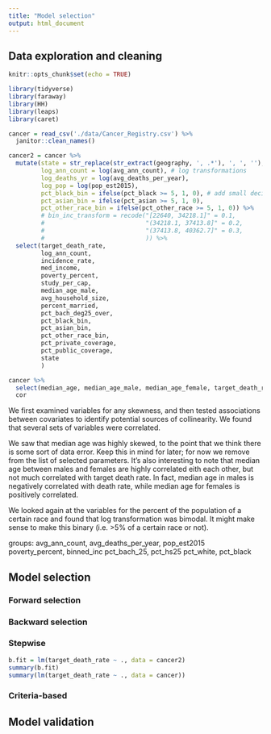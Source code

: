 ```yaml
---
title: "Model selection"
output: html_document
---
```


## Data exploration and cleaning

```r
knitr::opts_chunk$set(echo = TRUE)

library(tidyverse)
library(faraway)
library(HH)
library(leaps)
library(caret)

cancer = read_csv('./data/Cancer_Registry.csv') %>%
  janitor::clean_names()

cancer2 = cancer %>%
  mutate(state = str_replace(str_extract(geography, ', .*'), ', ', ''), # group counties by state
         log_ann_count = log(avg_ann_count), # log transformations
         log_deaths_yr = log(avg_deaths_per_year),
         log_pop = log(pop_est2015),
         pct_black_bin = ifelse(pct_black >= 5, 1, 0), # add small decimal 
         pct_asian_bin = ifelse(pct_asian >= 5, 1, 0),
         pct_other_race_bin = ifelse(pct_other_race >= 5, 1, 0)) %>%
         # bin_inc_transform = recode("[22640, 34218.1]" = 0.1,
         #                            "(34218.1, 37413.8]" = 0.2,
         #                            "(37413.8, 40362.7]" = 0.3,
         #                            )) %>%
  select(target_death_rate,
         log_ann_count,
         incidence_rate,
         med_income,
         poverty_percent,
         study_per_cap,
         median_age_male,
         avg_household_size,
         percent_married,
         pct_bach_deg25_over,
         pct_black_bin,
         pct_asian_bin,
         pct_other_race_bin,
         pct_private_coverage,
         pct_public_coverage,
         state
         )

cancer %>%
  select(median_age, median_age_male, median_age_female, target_death_rate) %>%
  cor
```


We first examined variables for any skewness, and then tested associations between covariates to identify potential sources of collinearity. We found that several sets of variables were correlated. 

We saw that median age was highly skewed, to the point that we think there is some sort of data error. Keep this in mind for later; for now we remove from the list of selected parameters. It's also interesting to note that median age between males and females are highly correlated eith each other, but not much correlated with target death rate. In fact, median age in males is negatively correlated with death rate, while median age for females is positively correlated.

We looked again at the variables for the percent of the population of a certain race and found that log transformation was bimodal. It might make sense to make this binary (i.e. >5% of a certain race or not).

groups: 
avg_ann_count, avg_deaths_per_year, pop_est2015
poverty_percent, binned_inc
pct_bach_25, pct_hs25
pct_white, pct_black



## Model selection

### Forward selection

### Backward selection

### Stepwise

```r
b.fit = lm(target_death_rate ~ ., data = cancer2)
summary(b.fit)
summary(lm(target_death_rate ~ ., data = cancer))
```


### Criteria-based







## Model validation

